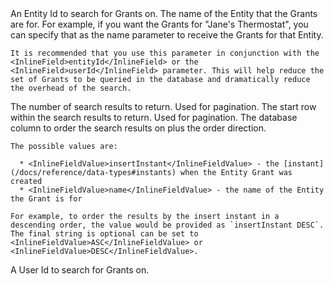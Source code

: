 
<APIBlock>
  <APIField name={props.parameter_prefix + "entityId"} type="UUID" optional>
    An Entity Id to search for Grants on.
  </APIField>
  <APIField name={props.parameter_prefix + "name"} type="String" optional>
    The name of the Entity that the Grants are for. For example, if you want the Grants for "Jane's Thermostat", you can specify that as the name parameter to receive the Grants for that Entity.

    It is recommended that you use this parameter in conjunction with the <InlineField>entityId</InlineField> or the <InlineField>userId</InlineField> parameter. This will help reduce the set of Grants to be queried in the database and dramatically reduce the overhead of the search.
  </APIField>
  <APIField name={props.parameter_prefix + "numberOfResults"} type="Integer" optional defaults="25">
    The number of search results to return. Used for pagination.
  </APIField>
  <APIField name={props.parameter_prefix + "startRow"} type="Integer" optional defaults="0">
    The start row within the search results to return. Used for pagination.
  </APIField>
  <APIField name={props.parameter_prefix + "orderBy"} type="String" optional defaults="name ASC">
    The database column to order the search results on plus the order direction.

    The possible values are:

      * <InlineFieldValue>insertInstant</InlineFieldValue> - the [instant](/docs/reference/data-types#instants) when the Entity Grant was created
      * <InlineFieldValue>name</InlineFieldValue> - the name of the Entity the Grant is for

    For example, to order the results by the insert instant in a descending order, the value would be provided as `insertInstant DESC`. The final string is optional can be set to <InlineFieldValue>ASC</InlineFieldValue> or <InlineFieldValue>DESC</InlineFieldValue>.
  </APIField>
  <APIField name={props.parameter_prefix + "userId"} type="UUID" optional>
    A User Id to search for Grants on.
  </APIField>
</APIBlock>
